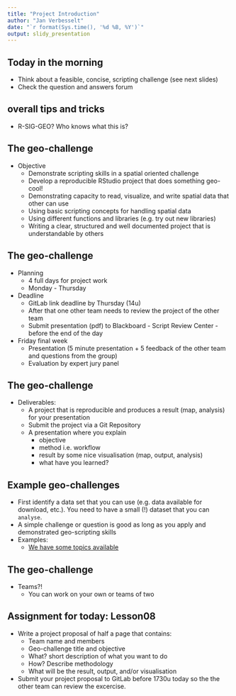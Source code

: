 ```yaml
---
title: "Project Introduction"
author: "Jan Verbesselt"
date: "`r format(Sys.time(), '%d %B, %Y')`"
output: slidy_presentation
---
```


## Today in the morning

* Think about a feasible, concise, scripting challenge  (see next slides)
* Check the question and answers forum

## overall tips and tricks

- R-SIG-GEO? Who knows what this is?

## The geo-challenge

* Objective
    * Demonstrate scripting skills in a spatial oriented challenge
    * Develop a reproducible RStudio project that does something geo-cool!
    * Demonstrating capacity to read, visualize, and write spatial data that other can use
    * Using basic scripting concepts for handling spatial data
    * Using different functions and libraries (e.g. try out new libraries)
    * Writing a clear, structured and well documented project that is understandable by others

## The geo-challenge

* Planning
    * 4 full days for project work
    * Monday - Thursday
  
* Deadline
    * GitLab link deadline by Thursday (14u)
    * After that one other team needs to review the project of the other team
    * Submit presentation (pdf) to Blackboard - Script Review Center - before the end of the day

* Friday final week 
    * Presentation (5 minute presentation + 5 feedback of the other team and questions from the group)
    * Evaluation by expert jury panel

## The geo-challenge

* Deliverables:
    * A project that is reproducible and produces a result (map, analysis) for your presentation
    * Submit the project via a Git Repository
    * A presentation where you explain
        * objective
        * method i.e. workflow
        * result by some nice visualisation (map, output, analysis)
        * what have you learned? 

## Example geo-challenges

* First identify a data set that you can use (e.g. data available for download, etc.). You need to have a small (!) dataset that you can `analyse`.
* A simple challenge or question is good as long as you apply and demonstrated geo-scripting skills
* Examples:
    - [We have some topics available](https://geoscripting-wur.github.io/ProjectIntro/topics.html)

## The geo-challenge

* Teams?!
    - You can work on your own or teams of two

## Assignment for today: Lesson08

* Write a project proposal of half a page that contains:
    * Team name and members
    * Geo-challenge title and objective
    * What? short description of what you want to do
    * How? Describe methodology
    * What will be the result, output, and/or visualisation


* Submit your project proposal to GitLab before 1730u today so the the other team can review the excercise.

